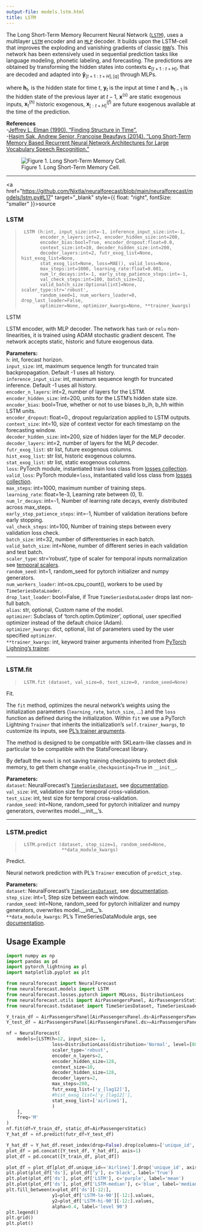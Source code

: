 ```yaml
---
output-file: models.lstm.html
title: LSTM
---
```



The Long Short-Term Memory Recurrent Neural Network
([`LSTM`](https://Nixtla.github.io/neuralforecast/models.lstm.html#lstm)),
uses a multilayer
[`LSTM`](https://Nixtla.github.io/neuralforecast/models.lstm.html#lstm)
encoder and an
[`MLP`](https://Nixtla.github.io/neuralforecast/models.mlp.html#mlp)
decoder. It builds upon the LSTM-cell that improves the exploding and
vanishing gradients of classic
[`RNN`](https://Nixtla.github.io/neuralforecast/models.rnn.html#rnn)’s.
This network has been extensively used in sequential prediction tasks
like language modeling, phonetic labeling, and forecasting. The
predictions are obtained by transforming the hidden states into contexts
$\mathbf{c}_{[t+1:t+H]}$, that are decoded and adapted into
$\mathbf{\hat{y}}_{[t+1:t+H],[q]}$ through MLPs.

where $\mathbf{h}_{t}$, is the hidden state for time $t$,
$\mathbf{y}_{t}$ is the input at time $t$ and $\mathbf{h}_{t-1}$ is the
hidden state of the previous layer at $t-1$, $\mathbf{x}^{(s)}$ are
static exogenous inputs, $\mathbf{x}^{(h)}_{t}$ historic exogenous,
$\mathbf{x}^{(f)}_{[:t+H]}$ are future exogenous available at the time
of the prediction.

**References**<br/>-[Jeffrey L. Elman (1990). “Finding Structure in
Time”.](https://onlinelibrary.wiley.com/doi/abs/10.1207/s15516709cog1)<br/>-[Haşim
Sak, Andrew Senior, Françoise Beaufays (2014). “Long Short-Term Memory
Based Recurrent Neural Network Architectures for Large Vocabulary Speech
Recognition.”](https://arxiv.org/abs/1402.1128)<br/>

<figure>
<img src="imgs_models/lstm.png"
alt="Figure 1. Long Short-Term Memory Cell." />
<figcaption aria-hidden="true">Figure 1. Long Short-Term Memory
Cell.</figcaption>
</figure>

------------------------------------------------------------------------

<a
href="https://github.com/Nixtla/neuralforecast/blob/main/neuralforecast/models/lstm.py#L17"
target="_blank" style={{ float: "right", fontSize: "smaller" }}>source</a>

### LSTM

> ``` text
>  LSTM (h:int, input_size:int=-1, inference_input_size:int=-1,
>        encoder_n_layers:int=2, encoder_hidden_size:int=200,
>        encoder_bias:bool=True, encoder_dropout:float=0.0,
>        context_size:int=10, decoder_hidden_size:int=200,
>        decoder_layers:int=2, futr_exog_list=None, hist_exog_list=None,
>        stat_exog_list=None, loss=MAE(), valid_loss=None,
>        max_steps:int=1000, learning_rate:float=0.001,
>        num_lr_decays:int=-1, early_stop_patience_steps:int=-1,
>        val_check_steps:int=100, batch_size=32,
>        valid_batch_size:Optional[int]=None, scaler_type:str='robust',
>        random_seed=1, num_workers_loader=0, drop_last_loader=False,
>        optimizer=None, optimizer_kwargs=None, **trainer_kwargs)
> ```

LSTM

LSTM encoder, with MLP decoder. The network has `tanh` or `relu`
non-linearities, it is trained using ADAM stochastic gradient descent.
The network accepts static, historic and future exogenous data.

**Parameters:**<br/> `h`: int, forecast horizon.<br/> `input_size`: int,
maximum sequence length for truncated train backpropagation. Default -1
uses all history.<br/> `inference_input_size`: int, maximum sequence
length for truncated inference. Default -1 uses all history.<br/>
`encoder_n_layers`: int=2, number of layers for the LSTM.<br/>
`encoder_hidden_size`: int=200, units for the LSTM’s hidden state
size.<br/> `encoder_bias`: bool=True, whether or not to use biases b_ih,
b_hh within LSTM units.<br/> `encoder_dropout`: float=0., dropout
regularization applied to LSTM outputs.<br/> `context_size`: int=10, size
of context vector for each timestamp on the forecasting window.<br/>
`decoder_hidden_size`: int=200, size of hidden layer for the MLP
decoder.<br/> `decoder_layers`: int=2, number of layers for the MLP
decoder.<br/> `futr_exog_list`: str list, future exogenous columns.<br/>
`hist_exog_list`: str list, historic exogenous columns.<br/>
`stat_exog_list`: str list, static exogenous columns.<br/> `loss`:
PyTorch module, instantiated train loss class from [losses
collection](https://nixtla.github.io/neuralforecast/losses.pytorch.html).<br/>
`valid_loss`: PyTorch module=`loss`, instantiated valid loss class from
[losses
collection](https://nixtla.github.io/neuralforecast/losses.pytorch.html).<br/>
`max_steps`: int=1000, maximum number of training steps.<br/>
`learning_rate`: float=1e-3, Learning rate between (0, 1).<br/>
`num_lr_decays`: int=-1, Number of learning rate decays, evenly
distributed across max_steps.<br/> `early_stop_patience_steps`: int=-1,
Number of validation iterations before early stopping.<br/>
`val_check_steps`: int=100, Number of training steps between every
validation loss check.<br/> `batch_size`: int=32, number of
differentseries in each batch.<br/> `valid_batch_size`: int=None, number
of different series in each validation and test batch.<br/>
`scaler_type`: str=‘robust’, type of scaler for temporal inputs
normalization see [temporal
scalers](https://nixtla.github.io/neuralforecast/common.scalers.html).<br/>
`random_seed`: int=1, random_seed for pytorch initializer and numpy
generators.<br/> `num_workers_loader`: int=os.cpu_count(), workers to be
used by `TimeSeriesDataLoader`.<br/> `drop_last_loader`: bool=False, if
True `TimeSeriesDataLoader` drops last non-full batch.<br/> `alias`: str,
optional, Custom name of the model.<br/> `optimizer`: Subclass of
‘torch.optim.Optimizer’, optional, user specified optimizer instead of
the default choice (Adam).<br/> `optimizer_kwargs`: dict, optional, list
of parameters used by the user specified `optimizer`.<br/>
`**trainer_kwargs`: int, keyword trainer arguments inherited from
[PyTorch Lighning’s
trainer](https://pytorch-lightning.readthedocs.io/en/stable/api/pytorch_lightning.trainer.trainer.trainer.html?highlight=trainer).<br/>

------------------------------------------------------------------------

### LSTM.fit

> ``` text
>  LSTM.fit (dataset, val_size=0, test_size=0, random_seed=None)
> ```

Fit.

The `fit` method, optimizes the neural network’s weights using the
initialization parameters (`learning_rate`, `batch_size`, …) and the
`loss` function as defined during the initialization. Within `fit` we
use a PyTorch Lightning `Trainer` that inherits the initialization’s
`self.trainer_kwargs`, to customize its inputs, see [PL’s trainer
arguments](https://pytorch-lightning.readthedocs.io/en/stable/api/pytorch_lightning.trainer.trainer.trainer.html?highlight=trainer).

The method is designed to be compatible with SKLearn-like classes and in
particular to be compatible with the StatsForecast library.

By default the `model` is not saving training checkpoints to protect
disk memory, to get them change `enable_checkpointing=True` in
`__init__`.

**Parameters:**<br/> `dataset`: NeuralForecast’s
[`TimeSeriesDataset`](https://Nixtla.github.io/neuralforecast/tsdataset.html#timeseriesdataset),
see
[documentation](https://nixtla.github.io/neuralforecast/tsdataset.html).<br/>
`val_size`: int, validation size for temporal cross-validation.<br/>
`test_size`: int, test size for temporal cross-validation.<br/>
`random_seed`: int=None, random_seed for pytorch initializer and numpy
generators, overwrites model.\_\_init\_\_’s.<br/>

------------------------------------------------------------------------

### LSTM.predict

> ``` text
>  LSTM.predict (dataset, step_size=1, random_seed=None,
>                **data_module_kwargs)
> ```

Predict.

Neural network prediction with PL’s `Trainer` execution of
`predict_step`.

**Parameters:**<br/> `dataset`: NeuralForecast’s
[`TimeSeriesDataset`](https://Nixtla.github.io/neuralforecast/tsdataset.html#timeseriesdataset),
see
[documentation](https://nixtla.github.io/neuralforecast/tsdataset.html).<br/>
`step_size`: int=1, Step size between each window.<br/> `random_seed`:
int=None, random_seed for pytorch initializer and numpy generators,
overwrites model.\_\_init\_\_’s.<br/> `**data_module_kwargs`: PL’s
TimeSeriesDataModule args, see
[documentation](https://pytorch-lightning.readthedocs.io/en/1.6.1/extensions/datamodules.html#using-a-datamodule).

## Usage Example

```python
import numpy as np
import pandas as pd
import pytorch_lightning as pl
import matplotlib.pyplot as plt

from neuralforecast import NeuralForecast
from neuralforecast.models import LSTM
from neuralforecast.losses.pytorch import MQLoss, DistributionLoss
from neuralforecast.utils import AirPassengersPanel, AirPassengersStatic
from neuralforecast.tsdataset import TimeSeriesDataset, TimeSeriesLoader

Y_train_df = AirPassengersPanel[AirPassengersPanel.ds<AirPassengersPanel['ds'].values[-12]] # 132 train
Y_test_df = AirPassengersPanel[AirPassengersPanel.ds>=AirPassengersPanel['ds'].values[-12]].reset_index(drop=True) # 12 test

nf = NeuralForecast(
    models=[LSTM(h=12, input_size=-1,
                 loss=DistributionLoss(distribution='Normal', level=[80, 90]),
                 scaler_type='robust',
                 encoder_n_layers=2,
                 encoder_hidden_size=128,
                 context_size=10,
                 decoder_hidden_size=128,
                 decoder_layers=2,
                 max_steps=200,
                 futr_exog_list=['y_[lag12]'],
                 #hist_exog_list=['y_[lag12]'],
                 stat_exog_list=['airline1'],
                 )
    ],
    freq='M'
)
nf.fit(df=Y_train_df, static_df=AirPassengersStatic)
Y_hat_df = nf.predict(futr_df=Y_test_df)

Y_hat_df = Y_hat_df.reset_index(drop=False).drop(columns=['unique_id','ds'])
plot_df = pd.concat([Y_test_df, Y_hat_df], axis=1)
plot_df = pd.concat([Y_train_df, plot_df])

plot_df = plot_df[plot_df.unique_id=='Airline1'].drop('unique_id', axis=1)
plt.plot(plot_df['ds'], plot_df['y'], c='black', label='True')
plt.plot(plot_df['ds'], plot_df['LSTM'], c='purple', label='mean')
plt.plot(plot_df['ds'], plot_df['LSTM-median'], c='blue', label='median')
plt.fill_between(x=plot_df['ds'][-12:], 
                 y1=plot_df['LSTM-lo-90'][-12:].values, 
                 y2=plot_df['LSTM-hi-90'][-12:].values,
                 alpha=0.4, label='level 90')
plt.legend()
plt.grid()
plt.plot()
```

